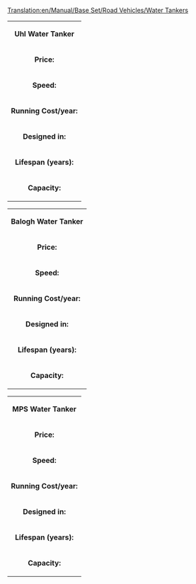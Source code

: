 [[Translation:en/Manual/Base Set/Road Vehicles/Water Tankers]]
{|
| colspan=2 align=center| '''Uhl Water Tanker'''
|-
| '''Price:'''|| £4,551 ($9,102) 
|-
| '''Speed:''' || 30 mph (48 km/h)
|-
| '''Running Cost/year:'''||£421 ($842)
|-
| '''Designed in:'''||1936
|-
| '''Lifespan (years):'''||15
|-
| '''Capacity:'''||21,000 litres of water
|}

{|
| colspan=2 align=center| '''Balogh Water Tanker'''
|-
| '''Price:'''|| £5,781 ($11,562) 
|-
| '''Speed:''' || 55 mph (88 km/h)
|-
| '''Running Cost/year:'''||£787 ($1,574)
|-
| '''Designed in:'''||1978
|-
| '''Lifespan (years):'''||15
|-
| '''Capacity:'''||25,000 litres of water
|}

{|
| colspan=2 align=center| '''MPS Water Tanker'''
|-
| '''Price:'''|| £6,191 ($12,382) 
|-
| '''Speed:''' || 70 mph (112 km/h)
|-
| '''Running Cost/year:'''||£1,125 ($2,250)
|-
| '''Designed in:'''||2011
|-
| '''Lifespan (years):'''||15
|-
| '''Capacity:'''||27,000 litres of water
|}